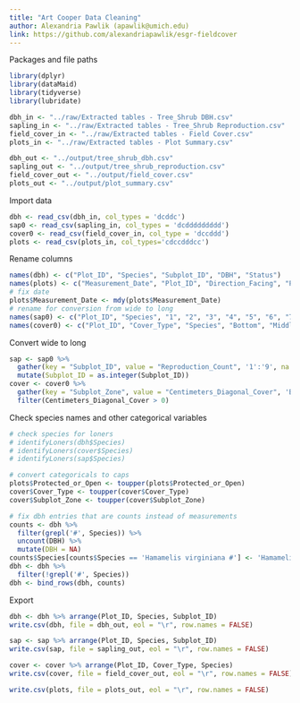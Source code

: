 ```yaml
---
title: "Art Cooper Data Cleaning"
author: Alexandria Pawlik (apawlik@umich.edu)
link: https://github.com/alexandriapawlik/esgr-fieldcover
---
```



Packages and file paths
```r
library(dplyr)
library(dataMaid)
library(tidyverse)
library(lubridate)

dbh_in <- "../raw/Extracted tables - Tree_Shrub DBH.csv"
sapling_in <- "../raw/Extracted tables - Tree_Shrub Reproduction.csv"
field_cover_in <- "../raw/Extracted tables - Field Cover.csv"
plots_in <- "../raw/Extracted tables - Plot Summary.csv"

dbh_out <- "../output/tree_shrub_dbh.csv"
sapling_out <- "../output/tree_shrub_reproduction.csv"
field_cover_out <- "../output/field_cover.csv"
plots_out <- "../output/plot_summary.csv"
```


Import data
```r
dbh <- read_csv(dbh_in, col_types = 'dcddc')
sap0 <- read_csv(sapling_in, col_types = 'dcddddddddd')
cover0 <- read_csv(field_cover_in, col_type = 'dccddd')
plots <- read_csv(plots_in, col_types='cdccdddcc')
```


Rename columns
```r
names(dbh) <- c("Plot_ID", "Species", "Subplot_ID", "DBH", "Status")
names(plots) <- c("Measurement_Date", "Plot_ID", "Direction_Facing", "Protected_or_Open", "Approximate_Latitude_N", "Approximate_Longitude_W", "Slope_Percent", "Topographic_Position", "Downhill_Compass_Bearing")
# fix date
plots$Measurement_Date <- mdy(plots$Measurement_Date)
# rename for conversion from wide to long
names(sap0) <- c("Plot_ID", "Species", "1", "2", "3", "4", "5", "6", "7", "8", "9")
names(cover0) <- c("Plot_ID", "Cover_Type", "Species", "Bottom", "Middle", "Top")
```


Convert wide to long
```r
sap <- sap0 %>% 
  gather(key = "Subplot_ID", value = "Reproduction_Count", '1':'9', na.rm = TRUE) %>% 
  mutate(Subplot_ID = as.integer(Subplot_ID))
cover <- cover0 %>% 
  gather(key = "Subplot_Zone", value = "Centimeters_Diagonal_Cover", 'Bottom':'Top', na.rm = TRUE) %>% 
  filter(Centimeters_Diagonal_Cover > 0)
```


Check species names and other categorical variables
```r
# check species for loners
# identifyLoners(dbh$Species)
# identifyLoners(cover$Species)
# identifyLoners(sap$Species)

# convert categoricals to caps
plots$Protected_or_Open <- toupper(plots$Protected_or_Open)
cover$Cover_Type <- toupper(cover$Cover_Type)
cover$Subplot_Zone <- toupper(cover$Subplot_Zone)

# fix dbh entries that are counts instead of measurements
counts <- dbh %>% 
  filter(grepl('#', Species)) %>% 
  uncount(DBH) %>% 
  mutate(DBH = NA)
counts$Species[counts$Species == 'Hamamelis virginiana #'] <- 'Hamamelis virginiana'
dbh <- dbh %>% 
  filter(!grepl('#', Species))
dbh <- bind_rows(dbh, counts)
```


Export
```r
dbh <- dbh %>% arrange(Plot_ID, Species, Subplot_ID)
write.csv(dbh, file = dbh_out, eol = "\r", row.names = FALSE)

sap <- sap %>% arrange(Plot_ID, Species, Subplot_ID)
write.csv(sap, file = sapling_out, eol = "\r", row.names = FALSE)

cover <- cover %>% arrange(Plot_ID, Cover_Type, Species)
write.csv(cover, file = field_cover_out, eol = "\r", row.names = FALSE)

write.csv(plots, file = plots_out, eol = "\r", row.names = FALSE)
```

